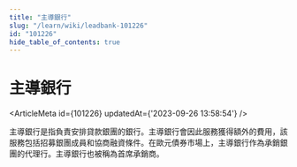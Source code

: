 ```yaml
---
title: "主導銀行"
slug: "/learn/wiki/leadbank-101226"
id: "101226"
hide_table_of_contents: true
---
```



# 主導銀行

<ArticleMeta id={101226} updatedAt={'2023-09-26 13:58:54'} />
<div className='border-solid border-b border-t-0 my-4 border-[var(--ifm-color-gray-300)]' />

主導銀行是指負責安排貸款銀團的銀行。主導銀行會因此服務獲得額外的費用，該服務包括招募銀團成員和協商融資條件。在歐元債券市場上，主導銀行作為承銷銀團的代理行。主導銀行也被稱為首席承銷商。
